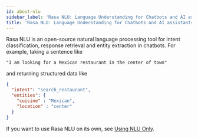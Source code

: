 ```yaml
---
id: about-nlu
sidebar_label: 'Rasa NLU: Language Understanding for Chatbots and AI assistants'
title: 'Rasa NLU: Language Understanding for Chatbots and AI assistants'
---
```


<a aria-hidden="true" tabIndex="-1" className="anchor enhancedAnchor" id="about-rasa-nlu"></a>

Rasa NLU is an open-source natural language processing tool for intent classification, response retrieval and
entity extraction in chatbots. For example, taking a sentence like

```console
"I am looking for a Mexican restaurant in the center of town"
```

and returning structured data like

```json
{
  "intent": "search_restaurant",
  "entities": {
    "cuisine" : "Mexican",
    "location" : "center"
  }
}
```

If you want to use Rasa NLU on its own, see [Using NLU Only](./using-nlu-only).
